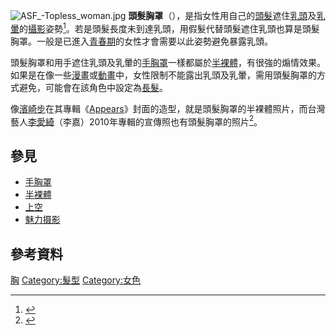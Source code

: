 [[File:ASF_-Topless_woman.jpg|thumb]]
'''頭髮胸罩'''（{{lang-en|Hair bra}}），是指女性用自己的[[頭髮|頭髮]]遮住[[乳頭|乳頭]]及[[乳暈|乳暈]]的[[攝影|攝影]]姿勢<ref name="dym">{{Cite news|title=Janice Turner: Is the misogyny of lads' mags good clean fun?|url=https://www.theguardian.com/theguardian/2005/oct/22/weekend7.weekend3|newspaper=[[衛報|The Guardian]]|date=2005-10-21|accessdate=2020-10-16|issn=0261-3077|language=en-GB|first=Janice|last=Turner|quote=The cover model's breast is partially concealed by her cupped hand. 'We call that shot "hand-bra",' says Paul Merrill, launch editor of ''Zoo'' and now in charge of international editions, 'We use that a lot.' He flicks to a cover showing a model whose hair extensions cover her nipples: 'This is hair-bra,' he says.|archive-date=2019-08-30|archive-url=https://web.archive.org/web/20190830112918/https://www.theguardian.com/theguardian/2005/oct/22/weekend7.weekend3|dead-url=no}}</ref>。若是頭髮長度未到達乳頭，用假髮代替頭髮遮住乳頭也算是頭髮胸罩。一般是已進入[[青春期|青春期]]的女性才會需要以此姿勢避免暴露乳頭。

頭髮胸罩和用手遮住乳頭及乳暈的[[手胸罩|手胸罩]]一樣都屬於[[半裸體|半裸體]]，有很強的煽情效果。如果是在像一些[[漫畫|漫畫]]或[[動畫|動畫]]中，女性限制不能露出乳頭及乳暈，需用頭髮胸罩的方式避免，可能會在該角色中設定為[[長髮|長髮]]。

像[[濱崎步|濱崎步]]在其專輯《[[Appears|Appears]]》封面的造型，就是頭髮胸罩的半裸體照片，而台灣藝人[[李愛綺|李愛綺]]（李嘉）2010年專輯的宣傳照也有頭髮胸罩的照片<ref>{{cite web|title=有圖／長髮遮兩點 李嘉全裸挑戰台語歌壇|url=http://www.nownews.com/n/2010/12/02/584262|accessdate=2014-06-26|publisher=Nownews.com|archive-date=2014-05-31|archive-url=https://web.archive.org/web/20140531124700/http://www.nownews.com/n/2010/12/02/584262|dead-url=no}}</ref>。

== 參見 ==
* [[手胸罩|手胸罩]]
* [[半裸體|半裸體]]
* [[上空|上空]]
* [[魅力摄影|魅力摄影]]

==參考資料==
{{reflist}}
{{Photo-stub}}
[[Category:裸體|胸]]
[[Category:髮型|Category:髮型]]
[[Category:女色|Category:女色]]